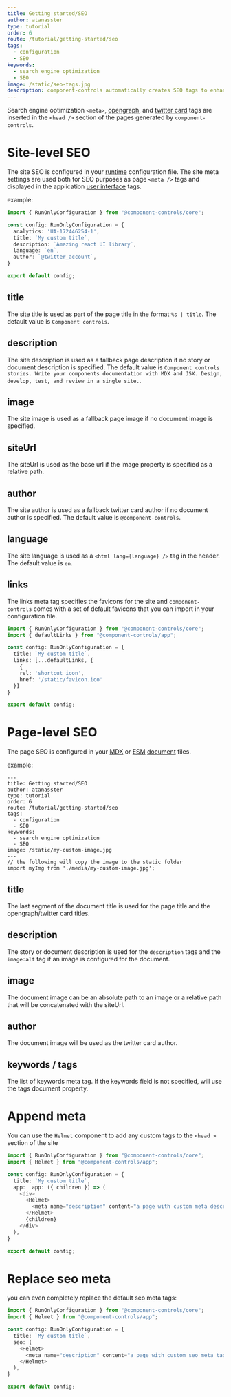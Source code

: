 ```yaml
---
title: Getting started/SEO
author: atanasster
type: tutorial
order: 6
route: /tutorial/getting-started/seo
tags:
  - configuration
  - SEO
keywords:
  - search engine optimization
  - SEO
image: /static/seo-tags.jpg
description: component-controls automatically creates SEO tags to enhance the sharing and searching of your documentation sites and allows full customization
---
```


Search engine optimization `<meta>`, [opengraph](https://ogp.me), and [twitter card](https://developer.twitter.com/en/docs/twitter-for-websites/cards/overview/markup) tags are inserted in the `<head />` section of the pages generated by `component-controls`. 

# Site-level SEO

The site SEO is configured in your [runtime](/configuration/runtime/) configuration file. The site meta settings are used both for SEO purposes as page `<meta />` tags and displayed in the application [user interface](/tutorial/getting-started/ui-customization)
tags.

example: 

```js:title=.config/runtime.ts
import { RunOnlyConfiguration } from "@component-controls/core";

const config: RunOnlyConfiguration = {
  analytics: 'UA-172446254-1',
  title: `My custom title`,
  description: `Amazing react UI library`,
  language: `en`,
  author: `@twitter_account`,
}

export default config;
```
## title

The site title is used as part of the page title in the format  `%s | title`. The default value is `Component controls`.

## description

The site description is used as a fallback page description if no story or document description is specified. The default value is `Component controls stories. Write your components documentation with MDX and JSX. Design, develop, test, and review in a single site.`.

## image

The site image is used as a fallback page image if no document image is specified.

## siteUrl

The siteUrl is used as the base url if the image property is specified as a relative path.

## author

The site author is used as a fallback twitter card author if no document author is specified. The default value is `@component-controls`.

## language

The site language is used as a `<html lang={language} />` tag in the header. The default value is `en`.

## links

The links meta tag specifies the favicons for the site and `component-controls` comes with a set of default favicons that you can import in your configuration file.

```js:title=.config/runtime.ts
import { RunOnlyConfiguration } from "@component-controls/core";
import { defaultLinks } from "@component-controls/app";

const config: RunOnlyConfiguration = {
  title: `My custom title`,
  links: [...defaultLinks, {
    {
    rel: 'shortcut icon',
    href: '/static/favicon.ico'
  }]
}

export default config;
```

# Page-level SEO

The page SEO is configured in your [MDX](/tutorial/mdx-documentation) or [ESM](/tutorial/esmodules-stories) [document](/tutorial/reference/document) files.

example: 

```mdx:title=document.mdx
---
title: Getting started/SEO
author: atanasster
type: tutorial
order: 6
route: /tutorial/getting-started/seo
tags:
  - configuration
  - SEO
keywords:
  - search engine optimization
  - SEO
image: /static/my-custom-image.jpg
---
// the following will copy the image to the static folder
import myImg from './media/my-custom-image.jpg';
```
## title

The last segment of the document title is used for the page title and the opengraph/twitter card titles.

## description

The story or document description is used for the `description` tags and the `image:alt` tag if an image is configured for the document.

## image

The document image can be an absolute path to an image or a relative path that will be concatenated with the siteUrl.

## author

The document image will be used as the twitter card author.

## keywords / tags

The list of keywords meta tag. If the keywords field is not specified, will use the tags document property.

# Append meta

You can use the `Helmet` component to add any custom tags to the `<head >` section of the site

```js:title=.config/runtime.ts
import { RunOnlyConfiguration } from "@component-controls/core";
import { Helmet } from "@component-controls/app";

const config: RunOnlyConfiguration = {
  title: `My custom title`,
  app:  app: ({ children }) => (
    <div>
      <Helmet>
        <meta name="description" content="a page with custom meta description" />
      </Helmet>
      {children}
    </div>
  ),
}

export default config;
```

# Replace seo meta

you can even completely replace the default seo meta tags:

```js:title=.config/runtime.ts
import { RunOnlyConfiguration } from "@component-controls/core";
import { Helmet } from "@component-controls/app";

const config: RunOnlyConfiguration = {
  title: `My custom title`,
  seo: (
    <Helmet>
      <meta name="description" content="a page with custom seo meta tags" />
    </Helmet>
  ),  
}

export default config;
```
